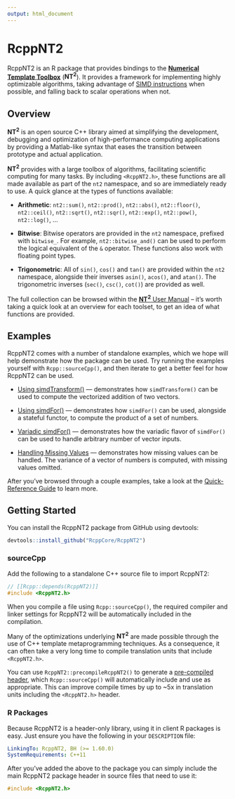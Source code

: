 ```yaml
---
output: html_document
---
```


<h1 class="title">RcppNT2</h1>

RcppNT2 is an R package that provides bindings to the
[**Numerical Template Toolbox**](https://github.com/jfalcou/nt2)
(**NT<sup>2</sup>**). It provides a framework for implementing
highly optimizable algorithms, taking advantage of
[SIMD instructions](https://en.wikipedia.org/wiki/SIMD) when
possible, and falling back to scalar operations when not.

## Overview

**NT<sup>2</sup>** is an open source C++ library aimed at 
simplifying the development, debugging and optimization of 
high-performance computing applications by providing a 
Matlab-like syntax that eases the transition between 
prototype and actual application.

**NT<sup>2</sup>** provides with a large toolbox of
algorithms, facilitating scientific computing for many
tasks. By including `<RcppNT2.h>`, these
functions are all made available as part of the `nt2`
namespace, and so are immediately ready to use. A quick
glance at the types of functions available:

- **Arithmetic**: `nt2::sum()`, `nt2::prod()`, `nt2::abs()`, `nt2::floor()`,
                  `nt2::ceil()`, `nt2::sqrt()`, `nt2::sqr()`, `nt2::exp()`,
                  `nt2::pow()`, `nt2::log()`, ...

- **Bitwise**: Bitwise operators are provided in the `nt2`
               namespace, prefixed with `bitwise_`. For example,
               `nt2::bitwise_and()` can be used to perform the logical
               equivalent of the `&` operator. These functions also work
               with floating point types.

- **Trigonometric**: All of `sin()`, `cos()` and `tan()` are provided within
                     the `nt2` namespace, alongside their inverses `asin()`,
                     `acos()`, and `atan()`. The trigonometric inverses
                     (`sec()`, `csc()`, `cot()`) are provided as well.

The full collection can be browsed within the
[**NT<sup>2</sup>** User Manual](http://nt2.metascale.fr/doc/html/user_manual0.html) -- it's
worth taking a quick look at an overview for each toolset, to get
an idea of what functions are provided.

## Examples

RcppNT2 comes with a number of standalone examples, which we hope
will help demonstrate how the package can be used. Try running the
examples yourself with `Rcpp::sourceCpp()`, and then iterate to
get a better feel for how RcppNT2 can be used.

- [Using simdTransform()](https://github.com/RcppCore/RcppNT2/blob/master/inst/examples/examples-transform.cpp) --- demonstrates how `simdTransform()` can be used to compute the vectorized addition of two vectors.

- [Using simdFor()](https://github.com/RcppCore/RcppNT2/blob/master/inst/examples/examples-for-each.cpp) --- demonstrates how `simdFor()` can be used, alongside a stateful functor, to compute the product of a set of numbers.

- [Variadic simdFor()](https://github.com/RcppCore/RcppNT2/blob/master/inst/examples/examples-variadic-for.cpp) --- demonstrates how the variadic flavor of `simdFor()` can be used to handle arbitrary number of vector inputs.

- [Handling Missing Values](https://github.com/RcppCore/RcppNT2/blob/master/inst/examples/example-na-handling-variance.cpp) --- demonstrates how missing values can be handled. The variance of a vector of numbers is computed, with missing values omitted.

After you've browsed through a couple examples, take a look at the
[Quick-Reference Guide](quick-reference.html) to learn more.

## Getting Started

You can install the RcppNT2 package from GitHub using devtools:

```r
devtools::install_github("RcppCore/RcppNT2")
```

### sourceCpp

Add the following to a standalone C++ source file to import RcppNT2:

```cpp
// [[Rcpp::depends(RcppNT2)]]
#include <RcppNT2.h>
```

When you compile a file using `Rcpp::sourceCpp()`, the
required compiler and linker settings for RcppNT2 will
be automatically included in the compilation.

Many of the optimizations underlying **NT<sup>2</sup>**
are made possible through the use of C++ template metaprogramming
techniques. As a consequence, it can often take a very long time
to compile translation units that include `<RcppNT2.h>`.

You can use `RcppNT2::precompileRcppNT2()` to generate a
[pre-compiled header](https://gcc.gnu.org/onlinedocs/gcc/Precompiled-Headers.html),
which `Rcpp::sourceCpp()` will automatically include and use
as appropriate. This can improve compile times by up to ~5x
in translation units including the `<RcppNT2.h>` header.

### R Packages

Because RcppNT2 is a header-only library, using it in client
R packages is easy. Just ensure you have the following in your
`DESCRIPTION` file:

```yaml
LinkingTo: RcppNT2, BH (>= 1.60.0)
SystemRequirements: C++11
```

After you've added the above to the package you can simply
include the main RcppNT2 package header in source files that
need to use it:

```cpp
#include <RcppNT2.h>
```

